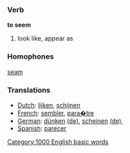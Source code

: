 === Verb ===
'''to seem'''

#look like, appear as

=== Homophones ===
[[seam]]

=== Translations ===
*[[Dutch]]: [[lijken]], [[schijnen]]
*[[French]]: [[sembler]], [[para�tre]]
*[[German]]: [[dünken]] [[:de:dünken|(de)]], [[scheinen]] [[:de:scheinen|(de)]], 
*[[Spanish]]: [[parecer]]
[[Category:1000 English basic words]]